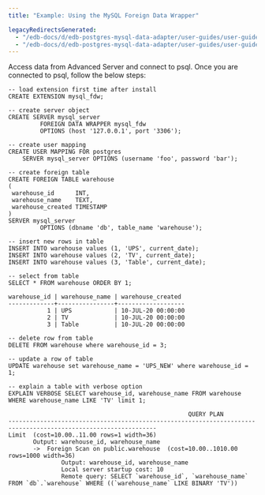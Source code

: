 ```yaml
---
title: "Example: Using the MySQL Foreign Data Wrapper"

legacyRedirectsGenerated:
  - "/edb-docs/d/edb-postgres-mysql-data-adapter/user-guides/user-guide/2.5.5/example_using_the_mysql_data_adapter.html"
  - "/edb-docs/d/edb-postgres-mysql-data-adapter/user-guides/user-guide/latest/example_using_the_mysql_data_adapter.html"
---
```


<div id="example_using_the_mysql_data_adapter" class="registered_link"></div>

Access data from Advanced Server and connect to psql. Once you are connected to psql, follow the below steps:

```text
-- load extension first time after install
CREATE EXTENSION mysql_fdw;

-- create server object
CREATE SERVER mysql_server
         FOREIGN DATA WRAPPER mysql_fdw
         OPTIONS (host '127.0.0.1', port '3306');

-- create user mapping
CREATE USER MAPPING FOR postgres
    SERVER mysql_server OPTIONS (username 'foo', password 'bar');

-- create foreign table
CREATE FOREIGN TABLE warehouse
(
 warehouse_id      INT,
 warehouse_name    TEXT,
 warehouse_created TIMESTAMP
)
SERVER mysql_server
         OPTIONS (dbname 'db', table_name 'warehouse');

-- insert new rows in table
INSERT INTO warehouse values (1, 'UPS', current_date);
INSERT INTO warehouse values (2, 'TV', current_date);
INSERT INTO warehouse values (3, 'Table', current_date);

-- select from table
SELECT * FROM warehouse ORDER BY 1;

warehouse_id | warehouse_name | warehouse_created
-------------+----------------+-------------------
           1 | UPS            | 10-JUL-20 00:00:00
           2 | TV             | 10-JUL-20 00:00:00
           3 | Table          | 10-JUL-20 00:00:00

-- delete row from table
DELETE FROM warehouse where warehouse_id = 3;

-- update a row of table
UPDATE warehouse set warehouse_name = 'UPS_NEW' where warehouse_id = 1;

-- explain a table with verbose option
EXPLAIN VERBOSE SELECT warehouse_id, warehouse_name FROM warehouse WHERE warehouse_name LIKE 'TV' limit 1;

                                                   QUERY PLAN
----------------------------------------------------------------------------------------------------------------
Limit  (cost=10.00..11.00 rows=1 width=36)
       Output: warehouse_id, warehouse_name
       ->  Foreign Scan on public.warehouse  (cost=10.00..1010.00 rows=1000 width=36)
               Output: warehouse_id, warehouse_name
               Local server startup cost: 10
               Remote query: SELECT `warehouse_id`, `warehouse_name` FROM `db`.`warehouse` WHERE ((`warehouse_name` LIKE BINARY 'TV'))
```
